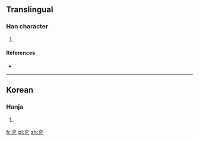 ==Translingual==

===Han character===
{{Han char|rn=5|rad=乙|as=05|sn=6|four=|canj=卜口弓 (YRN)|ids=⿱⿱[[亠]][[口]][[乙]]}}

# {{defn|Han|sort=乙05}}

====References====
* {{Han ref|kx=0084.141|dkj=|dj=|hdz=|uh=3414|ud=13332|bh=|bd=}}

----

==Korean==

===Hanja===
{{ko-hanja|hangeul=골|rv=gol|mr=kol|y=kol}}

# {{defn|lang=ko|sort=乙05}}

[[fr:㐔]]
[[pl:㐔]]
[[zh:㐔]]
